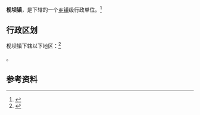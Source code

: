 {{中国乡级行政区|52/03/23/106/000}}

'''枧坝镇'''，是{{PRC admin/fullname|52/03/23/106/000|3}}下辖的一个[[乡镇|乡镇]]级行政单位。<ref>{{PRC admin/ref sgc|{{PRC admin/parent|52/03/23/106/000}}}}</ref>

== 行政区划 ==

枧坝镇下辖以下地区：<ref>{{PRC admin/ref sgc|52/03/23/106/000}}</ref>

{{PRC admin/children|52/03/23/106/000}}。

== 参考资料 ==

{{reflist}}

{{行政区划小作品}}
{{PRC admin/navcat|52/03/23/106/000}}
